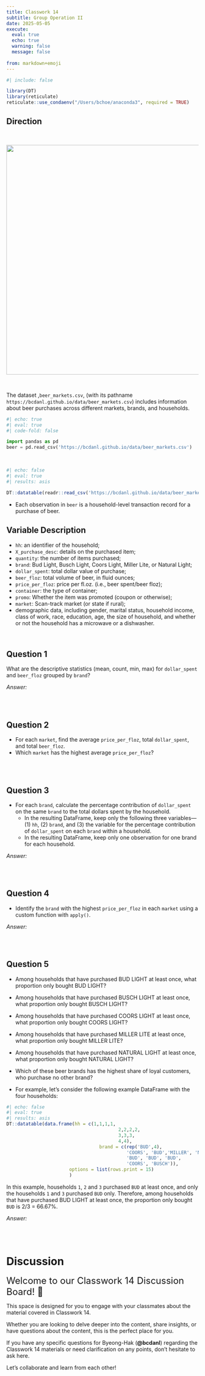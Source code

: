 ```yaml
---
title: Classwork 14
subtitle: Group Operation II
date: 2025-05-05
execute: 
  eval: true
  echo: true
  warning: false
  message: false
  
from: markdown+emoji
---
```


```r
#| include: false

library(DT)
library(reticulate)
reticulate::use_condaenv("/Users/bchoe/anaconda3", required = TRUE)
```



## Direction

<br>

<p align="center">
  <img src="https://bcdanl.github.io/lec_figs/beer_markets_brand.png" width="600px">
</p>

<br>

The dataset ,`beer_markets.csv`, (with its pathname `https://bcdanl.github.io/data/beer_markets.csv`) includes information about beer purchases across different markets, brands, and households.


```python
#| echo: true
#| eval: true
#| code-fold: false

import pandas as pd
beer = pd.read_csv('https://bcdanl.github.io/data/beer_markets.csv')
```

<br>

```r
#| echo: false
#| eval: true
#| results: asis

DT::datatable(readr::read_csv('https://bcdanl.github.io/data/beer_markets.csv'))
```

- Each observation in `beer` is a household-level transaction record for a purchase of beer.

## Variable Description

- `hh`: an identifier of the household;
- `X_purchase_desc`: details on the purchased item;
- `quantity`: the number of items purchased;
- `brand`: Bud Light, Busch Light, Coors Light, Miller Lite, or Natural Light;
- `dollar_spent`: total dollar value of purchase;
- `beer_floz`: total volume of beer, in fluid ounces;
- `price_per_floz`: price per fl.oz. (i.e., beer spent/beer floz);
- `container`: the type of container;
- `promo`: Whether the item was promoted (coupon or otherwise);
- `market`: Scan-track market (or state if rural);
- demographic data, including gender, marital status, household income, class of work, race, education, age, the size of household, and whether or not the household has a microwave or a dishwasher.

<br>

## Question 1
What are the descriptive statistics (mean, count, min, max) for `dollar_spent` and `beer_floz` grouped by `brand`?

*Answer:*

<br><br>

## Question 2
- For each `market`, find the average `price_per_floz`, total `dollar_spent`, and total `beer_floz`. 
- Which `market` has the highest average `price_per_floz`?


<br><br>

## Question 3 
- For each `brand`, calculate the percentage contribution of `dollar_spent` on the same `brand` to the total dollars spent by the household. 
  - In the resulting DataFrame, keep only the following three variables---(1) `hh`, (2) `brand`, and (3) the variable for the percentage contribution of `dollar_spent` on each `brand` within a household.
  - In the resulting DataFrame, keep only one observation for one brand for each household.


*Answer:*


<br><br>

## Question 4 
- Identify the `brand` with the highest `price_per_floz` in each `market` using a custom function with `apply()`. 

*Answer:*


<br><br>


## Question 5 
- Among households that have purchased BUD LIGHT at least once, what proportion only bought BUD LIGHT?
- Among households that have purchased BUSCH LIGHT at least once, what proportion only bought BUSCH LIGHT?
- Among households that have purchased COORS LIGHT at least once, what proportion only bought COORS LIGHT?
- Among households that have purchased MILLER LITE at least once, what proportion only bought MILLER LITE?
- Among households that have purchased NATURAL LIGHT at least once, what proportion only bought NATURAL LIGHT?
- Which of these beer brands has the highest share of loyal customers, who purchase no other brand?

- For example, let's consider the following example DataFrame with the four households:
```r
#| echo: false
#| eval: true
#| results: asis
DT::datatable(data.frame(hh = c(1,1,1,1,
                                         2,2,2,2,
                                         3,3,3,
                                         4,4),
                                  brand = c(rep('BUD',4),
                                            'COORS', 'BUD','MILLER', 'NATURAL',
                                            'BUD', 'BUD', 'BUD',
                                            'COORS', 'BUSCH')),
                       options = list(rows.print = 15)
                       )
```

In this example, households `1`, `2` and `3` purchased `BUD` at least once, and only the households `1` and `3` purchased `BUD` only. Therefore, among households that have purchased BUD LIGHT at least once, the proportion only bought `BUD` is 2/3 = 66.67%.


*Answer:*



<br><br>



# Discussion


<font size = "5">Welcome to our Classwork 14 Discussion Board! 👋 </font>


This space is designed for you to engage with your classmates about the material covered in Classwork 14.

Whether you are looking to delve deeper into the content, share insights, or have questions about the content, this is the perfect place for you.

If you have any specific questions for Byeong-Hak (**@bcdanl**) regarding the Classwork 14 materials or need clarification on any points, don't hesitate to ask here. 

Let's collaborate and learn from each other!

